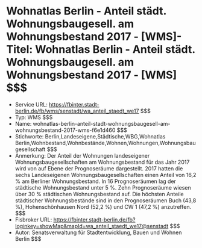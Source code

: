 # Wohnatlas Berlin - Anteil städt. Wohnungsbaugesell. am Wohnungsbestand 2017 - [WMS]- Titel: Wohnatlas Berlin - Anteil städt. Wohnungsbaugesell. am Wohnungsbestand 2017 - [WMS] $$$
- Service URL: https://fbinter.stadt-berlin.de/fb/wms/senstadt/wa_anteil_staedt_we17 $$$
- Typ: WMS $$$
- Name: wohnatlas-berlin-anteil-stadt-wohnungsbaugesell-am-wohnungsbestand-2017-wms-f6e1d460 $$$
- Stichworte: Berlin,Landeseigene,Städtische,WBG,Wohnatlas Berlin,Wohnbestand,Wohnbestände,Wohnen,Wohnungen,Wohnungsbaugesellschaft $$$
- Anmerkung: Der Anteil der Wohnungen landeseigener Wohnungsbaugesellschaften am Wohnungsbestand für das Jahr 2017 wird von auf Ebene der Prognoseräume dargestellt.
2017 hatten die sechs Landeseigenen Wohnungsbaugesellschaften einen Anteil von 16,2 % am Berliner Wohnungsbestand. In 16 Prognoseräumen lag der städtische Wohnungsbestand unter 5 %. Zehn Prognoseräume wiesen über 30 % städtischen Wohnungsbestand auf. Die höchsten Anteile städtischer Wohnungsbestände sind in den Prognoseräumen Buch (43,8 %), Hohenschönhausen Nord (52,2 %) und CW 1 (47,2 %) anzutreffen. $$$
- Fisbroker URL: https://fbinter.stadt-berlin.de/fb?loginkey=showMap&mapId=wa_anteil_staedt_we17@senstadt $$$
- Autor: Senatsverwaltung für Stadtentwicklung, Bauen und Wohnen Berlin $$$
